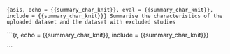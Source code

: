 ```{asis, echo = {{summary_char_knit}}, eval = {{summary_char_knit}}, include = {{summary_char_knit}}}
Summarise the characteristics of the uploaded dataset and the dataset with excluded studies
```

```{r, echo = {{summary_char_knit}}, include = {{summary_char_knit}}}


```
